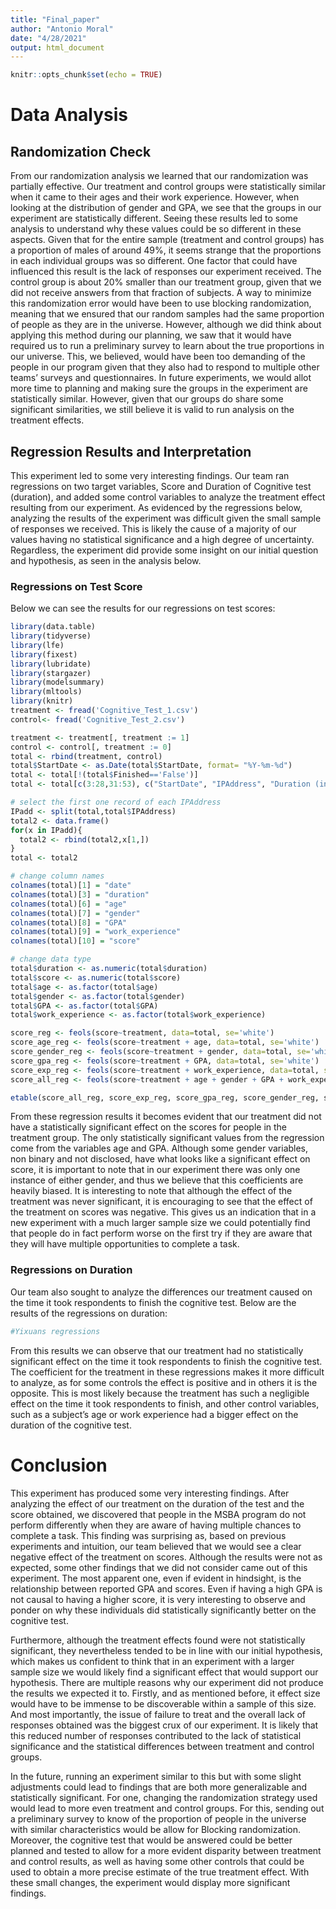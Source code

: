 ```yaml
---
title: "Final_paper"
author: "Antonio Moral"
date: "4/28/2021"
output: html_document
---
```


```r
knitr::opts_chunk$set(echo = TRUE)
```

# Data Analysis

## Randomization Check
From our randomization analysis we learned that our randomization was partially effective. Our treatment and control groups were statistically similar when it came to their ages and their work experience. However, when looking at the distribution of gender and GPA, we see that the groups in our experiment are statistically different. Seeing these results led to some analysis to understand why these values could be so different in these aspects. Given that for the entire sample (treatment and control groups) has a proportion of males of around 49%, it seems strange that the proportions in each individual groups was so different. One factor that could have influenced this result is the lack of responses our experiment received. The control group is about 20% smaller than our treatment group, given that we did not receive answers from that fraction of subjects. A way to minimize this randomization error would have been to use blocking randomization, meaning that we ensured that our random samples had the same proportion of people as they are in the universe. However, although we did think about applying this method during our planning, we saw that it would have required us to run a preliminary survey to learn about the true proportions in our universe. This, we believed, would have been too demanding of the people in our program given that they also had to respond to multiple other teams' surveys and questionnaires. In future experiments, we would allot more time to planning and making sure the groups in the experiment are statistically similar. However, given that our groups do share some significant similarities, we still believe it is valid to run analysis on the treatment effects.

## Regression Results and Interpretation

This experiment led to some very interesting findings. Our team ran regressions on two target variables, Score and Duration of Cognitive test (duration), and added some control variables to analyze the treatment effect resulting from our experiment. As evidenced by the regressions below, analyzing the results of the experiment was difficult given the small sample of responses we received. This is likely the cause of a majority of our values having no statistical significance and a high degree of uncertainty. Regardless, the experiment did provide some insight on our initial question and hypothesis, as seen in the analysis below.

### Regressions on Test Score

Below we can see the results for our regressions on test scores:

```r

library(data.table)
library(tidyverse)
library(lfe)
library(fixest)
library(lubridate)
library(stargazer)
library(modelsummary)
library(mltools)
library(knitr)
treatment <- fread('Cognitive_Test_1.csv')
control<- fread('Cognitive_Test_2.csv')

treatment <- treatment[, treatment := 1]
control <- control[, treatment := 0]
total <- rbind(treatment, control)
total$StartDate <- as.Date(total$StartDate, format= "%Y-%m-%d")
total <- total[!(total$Finished=='False')]
total <- total[c(3:28,31:53), c("StartDate", "IPAddress", "Duration (in seconds)", "LocationLatitude", "LocationLongitude", "Q2", "Q3", "Q4", "Q5", "SC0", "treatment")]

# select the first one record of each IPAddress
IPadd <- split(total,total$IPAddress)
total2 <- data.frame()
for(x in IPadd){
  total2 <- rbind(total2,x[1,])
}
total <- total2

# change column names
colnames(total)[1] = "date"
colnames(total)[3] = "duration"
colnames(total)[6] = "age"
colnames(total)[7] = "gender"
colnames(total)[8] = "GPA"
colnames(total)[9] = "work_experience"
colnames(total)[10] = "score"

# change data type
total$duration <- as.numeric(total$duration)
total$score <- as.numeric(total$score)
total$age <- as.factor(total$age)
total$gender <- as.factor(total$gender)
total$GPA <- as.factor(total$GPA)
total$work_experience <- as.factor(total$work_experience)

score_reg <- feols(score~treatment, data=total, se='white')
score_age_reg <- feols(score~treatment + age, data=total, se='white')
score_gender_reg <- feols(score~treatment + gender, data=total, se='white')
score_gpa_reg <- feols(score~treatment + GPA, data=total, se='white')
score_exp_reg <- feols(score~treatment + work_experience, data=total, se='white')
score_all_reg <- feols(score~treatment + age + gender + GPA + work_experience, data=total, se='white')

```

```r
etable(score_all_reg, score_exp_reg, score_gpa_reg, score_gender_reg, score_age_reg,score_reg,style.tex = )

```

From these regression results it becomes evident that our treatment did not have a statistically significant effect on the scores for people in the treatment group. The only statistically significant values from the regression come from the variables age and GPA. Although some gender variables, non binary and not disclosed, have what looks like a significant effect on score, it is important to note that in our experiment there was only one instance of either gender, and thus we believe that this coefficients are heavily biased. 
It is interesting to note that although the effect of the treatment was never significant, it is encouraging to see that the effect of the treatment on scores was negative. This gives us an indication that in a new experiment with a much larger sample size we could potentially find that people do in fact perform worse on the first try if they are aware that they will have multiple opportunities to complete a task. 

### Regressions on Duration

Our team also sought to analyze the differences our treatment caused on the time it took respondents to finish the cognitive test.
Below are the results of the regressions on duration:
```r
#Yixuans regressions

```

From this results we can observe that our treatment had no statistically significant effect on the time it took respondents to finish the cognitive test. The coefficient for the treatment in these regressions makes it more difficult to analyze, as for some controls the effect is positive and in others it is the opposite. This is most likely because the treatment has such a negligible effect on the time it took respondents to finish, and other control variables, such as a subject's age or work experience  had a bigger effect on the duration of the cognitive test.




# Conclusion

This experiment has produced some very interesting findings. After analyzing the effect of our treatment on the duration of the test and the score obtained, we discovered that people in the MSBA program do not perform differently when they are aware of having multiple chances to complete a task. This finding was surprising as, based on previous experiments and intuition, our team believed that we would see a clear negative effect of the treatment on scores. Although the results were not as expected, some other findings that we did not consider came out of this experiment. The most apparent one, even if evident in hindsight, is the relationship between reported GPA and scores. Even if having a high GPA is not causal to having a higher score, it is very interesting to observe and ponder on why these individuals did statistically significantly better on the cognitive test. 

Furthermore, although the treatment effects found were not statistically significant, they nevertheless tended to be in line with our initial hypothesis, which makes us confident to think that in an experiment with a larger sample size we would likely find a significant effect that would support our hypothesis. There are multiple reasons why our experiment did not produce the results we expected it to. Firstly, and as mentioned before, it effect size would have to be immense to be discoverable within a sample of this size. And most importantly, the issue of failure to treat and the overall lack of responses obtained was the biggest crux of our experiment. It is likely that this reduced number of responses contributed to the lack of statistical significance and the statistical differences between treatment and control groups.

In the future, running an experiment similar to this but with some slight adjustments could lead to findings that are both more generalizable and statistically significant. For one, changing the randomization strategy used would lead to more even treatment and control groups. For this, sending out a preliminary survey to  know of the proportion of people in the universe with similar characteristics would be allow for Blocking randomization. Moreover, the cognitive test that would be answered could be better planned and tested to allow for a more evident disparity between treatment and control results, as well as having some other controls that could be used to obtain a more precise estimate of the true treatment effect. With these small changes, the experiment would display more significant findings.

